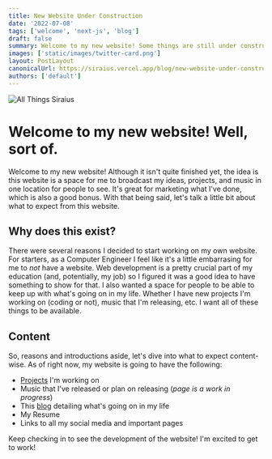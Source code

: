 ```yaml
---
title: New Website Under Construction
date: '2022-07-08'
tags: ['welcome', 'next-js', 'blog']
draft: false
summary: Welcome to my new website! Some things are still under construction, so please mind the mess. This post goes into what this website is for, and why I made it.
images: ['static/images/twitter-card.png']
layout: PostLayout
canonicalUrl: https://siraius.vercel.app/blog/new-website-under-construction
authors: ['default']
---
```


![All Things Siraius](/static/images/twitter-card.png)

# Welcome to my new website! Well, sort of.

Welcome to my new website! Although it isn't quite finished yet, the idea is this
website is a space for me to broadcast my ideas, projects, and music in one location
for people to see. It's great for marketing what I've done, which is also a good bonus.
With that being said, let's talk a little bit about what to expect from this website.

## Why does this exist?

There were several reasons I decided to start working on my own website. For starters,
as a Computer Engineer I feel like it's a little embarrasing for me to _not_ have a website.
Web development is a pretty crucial part of my education (and, potentially, my job) so I
figured it was a good idea to have something to show for that. I also wanted a space for people
to be able to keep up with what's going on in my life. Whether I have new projects I'm working on
(coding or not), music that I'm releasing, etc. I want all of these things to be available.

## Content

So, reasons and introductions aside, let's dive into what to expect content-wise.
As of right now, my website is going to have the following:

- [Projects](https://siraius.vercel.app/projects) I'm working on
- Music that I've released or plan on releasing (_page is a work in progress_)
- This [blog](https://siriaus.vercel.app/blog) detailing what's going on in my life
- My Resume
- Links to all my social media and important pages

Keep checking in to see the development of the website! I'm excited to get to work!
